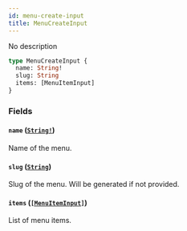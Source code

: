 ```yaml
---
id: menu-create-input
title: MenuCreateInput
---
```


No description

```graphql
type MenuCreateInput {
  name: String!
  slug: String
  items: [MenuItemInput]
}
```

### Fields

#### `name` ([`String!`](/developer/api-reference/scalars/string))

Name of the menu.

#### `slug` ([`String`](/developer/api-reference/scalars/string))

Slug of the menu. Will be generated if not provided.

#### `items` ([`[MenuItemInput]`](/developer/api-reference/inputs/menu-item-input))

List of menu items.
